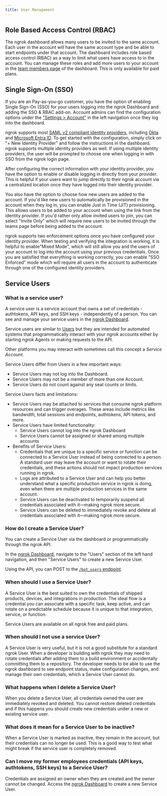 ```yaml
---
title: User Management
---
```



## Role Based Access Control (RBAC) 

The ngrok dashboard allows many users to be invited to the same account. Each user in the account will have the same account type and be able to start endpoints under that account. The dashboard includes role based access control (RBAC) as a way to limit what users have access to in the account. You can manage these roles and add more users to your account in the [team members page](https://dashboard.ngrok.com/users/team-members) of the dashboard. This is only available for paid plans.

## Single Sign-On (SSO) 

If you are an Pay-as-you-go customer, you have the option of enabling Single Sign-On (SSO) for your users logging into the ngrok Dashboard and adding the SSO & RBAC add-on. Account admins can find the configuration options under the ["Settings > Account"](https://dashboard.ngrok.com/settings) in the left navigation once they log into the dashboard.

ngrok supports most [SAML v2 compliant identity providers](https://en.wikipedia.org/wiki/SAML-based_products_and_services), including [Okta](https://help.okta.com/oie/en-us/Content/Topics/Apps/apps-about-saml.htm) and [Microsoft Entra ID](https://learn.microsoft.com/en-us/entra/architecture/auth-saml). To get started with the configuration, simply click on "+ New Identity Provider" and follow the instructions in the dashboard. ngrok supports multiple identity providers as well. If using multiple identity providers, the user will be prompted to choose one when logging in with SSO from the ngrok login page.

After configuring the correct information with your identity provider, you have the option to enable or disable logging in directly from your provider. This is helpful if your users want to jump directly to their ngrok account via a centralized location once they have logged into their identity provider.

You also have the option to choose how new users are added to the account. If you'd like new users to automatically be provisioned in the account when they log in, you can enable Just in Time (JiT) provisioning. This allows users to be added to your account when using the link from the identity provider. If you'd rather only allow invited users to join, you can select "Invite Only" which will require new users to be invited through the teams page before being added to the account.

ngrok supports two enforcement options once you have configured your identity provider. When testing and verifying the integration is working, it is helpful to enable"Mixed Mode", which will still allow you and the users of your account to log into the account using your previous credentials. Once you are satisfied that everything is working correctly, you can enable "SSO Enforced" mode which will require all users in the account to authenticate through one of the configured identity providers.

## Service Users 

### What is a service user?

A service user is a service account that owns a set of credentials - authtokens, API keys, and SSH keys - independently of a person. You can see and manage your service users in the [ngrok Dashboard](https://dashboard.ngrok.com/users/bots).

Service users are similar to [Users](/iam/users/) but they are intended for automated
systems that programmatically interact with your ngrok accounts either by
starting ngrok Agents or making requests to the API.

Other platforms you may interact with sometimes call this concept a _Service
Account_.

Service Users differ from Users in a few important ways:

- Service Users may not log into the Dashboard.
- Service Users may not be a member of more than one Account.
- Service Users do not count against any seat counts or limits.

Service Users facts and limitations:

- Service Users may be attached to services that consume ngrok platform resources and can trigger overages. These areas include metrics like bandwidth, total sessions and endpoints, authtokens, API tokens, and more.
- Service Users have limited functionality:
  - Service Users cannot log into the ngrok Dashboard
  - Service Users cannot be assigned or shared among multiple accounts
- Benefits of Service Users:
  - Credentials that are unique to a specific service or function can be connected to a Service User instead of being connected to a person. A standard user may leave the account or want to rotate their credentials, and these actions should not impact production services running in ngrok.
  - Logs are attributed to a Service User and can help you better understand what a specific production service in ngrok is doing, even when there are multiple production services in the same account.
  - Service Users can be deactivated to temporarily suspend all credentials associated with it—making ngrok more secure.
  - Service Users can be deleted to immediately revoke and delete all credentials associated with it—making ngrok more secure.

### How do I create a Service User? 

You can create a Service User via the dashboard or programmatically through the ngrok API.

In the [ngrok Dashboard](https://dashboard.ngrok.com/users/bots), navigate to the "Users" section of the left hand navigation, and then "Service Users" to create a new Service User.

Using the API, you can POST to the [`/bot_users` endpoint](/api/resources/bot-users/).

### When should I use a Service User? 

A Service User is the best suited to own the credentials of shipped products, devices, and integrations in production. The ideal flow is a credential you can associate with a specific task, keep active, and can rotate on a predictable schedule because it is unique to that integration, service, or function.

Service Users are available on all ngrok free and paid plans.

### When should I not use a service User? 

A Service User is very useful, but it is not a good substitute for a standard ngrok User. When a developer is building with ngrok they may need to rotate credentials after adding them to a build environment or accidentally committing them to a repository. The developer needs to be able to use the ngrok dashboard to see endpoint status, make configuration changes, and manage their own credentials, which a Service User cannot do.

### What happens when I delete a Service User? 

When you delete a Service User, all credentials owned the user are immediately revoked and deleted. You cannot restore deleted credentials and if this happens you should create new credentials under a new or existing service user.

### What does it mean for a Service User to be inactive? 

When a Service User is marked as inactive, they remain in the account, but their credentials can no longer be used. This is a good way to test what might break if the service user is completely removed.

### Can I move my former employees credentials (API keys, authtokens, SSH keys) to a Service User? 

Credentials are assigned an owner when they are created and the owner cannot be changed. Access the [ngrok Dashboard](https://dashboard.ngrok.com/users/bots) to create a new Service User.
